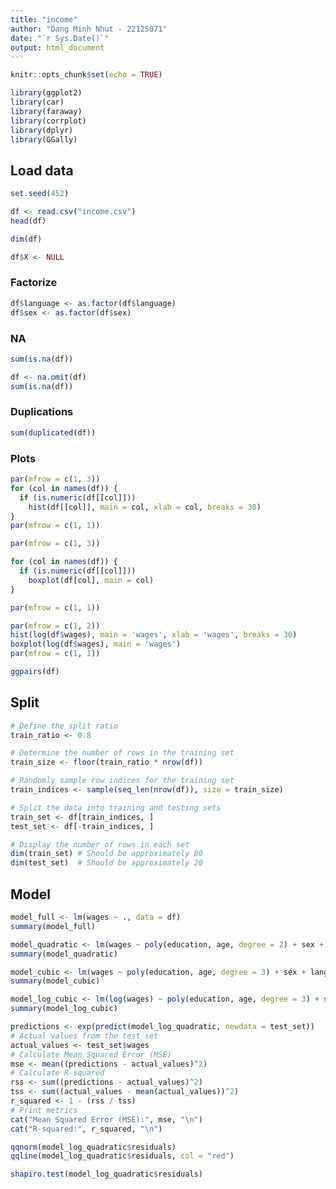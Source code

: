```yaml
---
title: "income"
author: "Dang Minh Nhut - 22125071"
date: "`r Sys.Date()`"
output: html_document
---
```


```r
knitr::opts_chunk$set(echo = TRUE)
```

```r
library(ggplot2)
library(car)
library(faraway)
library(corrplot)
library(dplyr)
library(GGally)
```

## Load data

```r
set.seed(452)
```

```r
df <- read.csv("income.csv")
head(df)
```

```r
dim(df)
```

```r
df$X <- NULL
```

### Factorize

```r
df$language <- as.factor(df$language)
df$sex <- as.factor(df$sex)
```

### NA

```r
sum(is.na(df))
```

```r
df <- na.omit(df)
sum(is.na(df))
```

### Duplications

```r
sum(duplicated(df))
```

### Plots

```r
par(mfrow = c(1, 3))
for (col in names(df)) {
  if (is.numeric(df[[col]]))
    hist(df[[col]], main = col, xlab = col, breaks = 30)
}
par(mfrow = c(1, 1))
```

```r
par(mfrow = c(1, 3))

for (col in names(df)) {
  if (is.numeric(df[[col]]))
    boxplot(df[col], main = col)
}

par(mfrow = c(1, 1))
```

```r
par(mfrow = c(1, 2))
hist(log(df$wages), main = 'wages', xlab = 'wages', breaks = 30)
boxplot(log(df$wages), main = 'wages')
par(mfrow = c(1, 1))
```

```r
ggpairs(df)
```

## Split

```r
# Define the split ratio
train_ratio <- 0.8

# Determine the number of rows in the training set
train_size <- floor(train_ratio * nrow(df))

# Randomly sample row indices for the training set
train_indices <- sample(seq_len(nrow(df)), size = train_size)

# Split the data into training and testing sets
train_set <- df[train_indices, ]
test_set <- df[-train_indices, ]

# Display the number of rows in each set
dim(train_set) # Should be approximately 80
dim(test_set)  # Should be approximately 20
```

## Model

```r
model_full <- lm(wages ~ ., data = df)
summary(model_full)
```

```r
model_quadratic <- lm(wages ~ poly(education, age, degree = 2) + sex + language, data = df)
summary(model_quadratic)
```

```r
model_cubic <- lm(wages ~ poly(education, age, degree = 3) + sex + language, data = df)
summary(model_cubic)
```

```r
model_log_cubic <- lm(log(wages) ~ poly(education, age, degree = 3) + sex, data = df)
summary(model_log_cubic)
```

```r
predictions <- exp(predict(model_log_quadratic, newdata = test_set))
# Actual values from the test set 
actual_values <- test_set$wages
# Calculate Mean Squared Error (MSE) 
mse <- mean((predictions - actual_values)^2)  
# Calculate R-squared 
rss <- sum((predictions - actual_values)^2) 
tss <- sum((actual_values - mean(actual_values))^2) 
r_squared <- 1 - (rss / tss)  
# Print metrics 
cat("Mean Squared Error (MSE):", mse, "\n") 
cat("R-squared:", r_squared, "\n")
```

```r
qqnorm(model_log_quadratic$residuals)
qqline(model_log_quadratic$residuals, col = "red")
```

```r
shapiro.test(model_log_quadratic$residuals)
```
